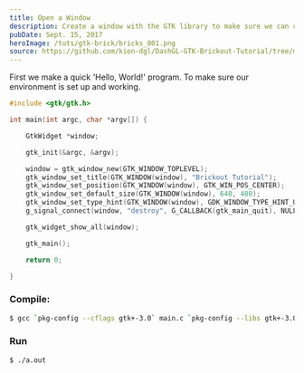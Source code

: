 ```yaml
---
title: Open a Window
description: Create a window with the GTK library to make sure we can compile and run something
pubDate: Sept. 15, 2017
heroImage: /tuts/gtk-brick/bricks_001.png
source: https://github.com/kion-dgl/DashGL-GTK-Brickout-Tutorial/tree/master/01_Open_a_Window
---
```


First we make a quick 'Hello, World!' program. To make sure our environment is set up and working. 

```c
#include <gtk/gtk.h>

int main(int argc, char *argv[]) {

	GtkWidget *window;

	gtk_init(&argc, &argv);

	window = gtk_window_new(GTK_WINDOW_TOPLEVEL);
	gtk_window_set_title(GTK_WINDOW(window), "Brickout Tutorial");
	gtk_window_set_position(GTK_WINDOW(window), GTK_WIN_POS_CENTER);
	gtk_window_set_default_size(GTK_WINDOW(window), 640, 480);
	gtk_window_set_type_hint(GTK_WINDOW(window), GDK_WINDOW_TYPE_HINT_UTILITY);
	g_signal_connect(window, "destroy", G_CALLBACK(gtk_main_quit), NULL);

	gtk_widget_show_all(window);

	gtk_main();

	return 0;

}
```

### Compile:

```bash
$ gcc `pkg-config --cflags gtk+-3.0` main.c `pkg-config --libs gtk+-3.0`
```

### Run

```bash
$ ./a.out
```
